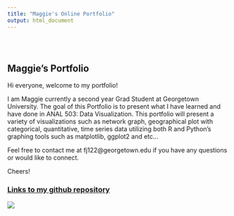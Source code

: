```yaml
---
title: "Maggie's Online Portfolio"
output: html_document
---
```


<style type="text/css">
.title {
  display: none;
}

#getting-started img {
  margin-right: 10px;
}

</style>

<div class="row" style="padding-top: 30px;">
<div class="col-sm-6">

# **Maggie's Portfolio**

Hi everyone, welcome to my portfolio!

I am Maggie currently a second year Grad Student at Georgetown University. The goal of this Portfolio is to present what I have learned and have done in ANAL 503: Data Visualization. This portfolio will present a variety of visualizations such as network graph, geographical plot with categorical, quantitative, time series data utilizing both R and Python's graphing tools such as matplotlib, ggplot2 and etc...

Feel free to contact me at fj122@georgetown.edu if you have any questions or would like to connect. 

Cheers!


</div>
<div class="col-sm-6">

### [Links to my github repository ](https://github.com/maggiejiang224/maggie.github.io)

<a href = "https://github.com/maggiejiang224/maggie.github.io">
![](images/kittens.jpg)
</a>
</div>
